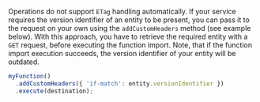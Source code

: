 Operations do not support `ETag` handling automatically.
If your service requires the version identifier of an entity to be present, you can pass it to the request on your own using the `addCustomHeaders` method (see example below).
With this approach, you have to retrieve the required entity with a `GET` request, before executing the function import.
Note, that if the function import execution succeeds, the version identifier of your entity will be outdated.

```ts
myFunction()
  .addCustomHeaders({ 'if-match': entity.versionIdentifier })
  .execute(destination);
```
